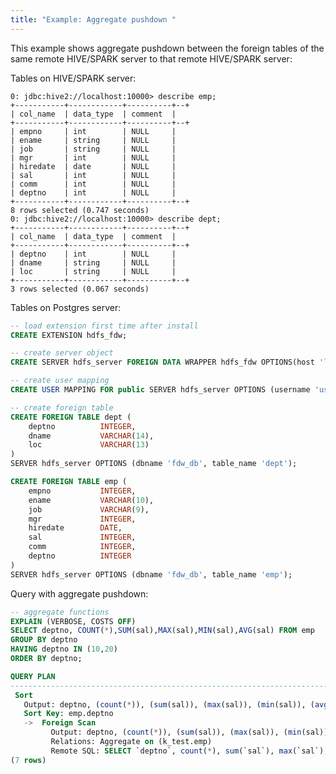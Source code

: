 ```yaml
---
title: "Example: Aggregate pushdown "
---
```


This example shows aggregate pushdown between the foreign tables of the same remote HIVE/SPARK server to that remote HIVE/SPARK server:

Tables on HIVE/SPARK server:

```text
0: jdbc:hive2://localhost:10000> describe emp;
+-----------+------------+----------+--+
| col_name  | data_type  | comment  |
+-----------+------------+----------+--+
| empno     | int        | NULL     |
| ename     | string     | NULL     |
| job       | string     | NULL     |
| mgr       | int        | NULL     |
| hiredate  | date       | NULL     |
| sal       | int        | NULL     |
| comm      | int        | NULL     |
| deptno    | int        | NULL     |
+-----------+------------+----------+--+
8 rows selected (0.747 seconds)
0: jdbc:hive2://localhost:10000> describe dept;
+-----------+------------+----------+--+
| col_name  | data_type  | comment  |
+-----------+------------+----------+--+
| deptno    | int        | NULL     |
| dname     | string     | NULL     |
| loc       | string     | NULL     |
+-----------+------------+----------+--+
3 rows selected (0.067 seconds)

```

Tables on Postgres server:

```sql
-- load extension first time after install
CREATE EXTENSION hdfs_fdw;

-- create server object
CREATE SERVER hdfs_server FOREIGN DATA WRAPPER hdfs_fdw OPTIONS(host 'localhost', port '10000', client_type 'spark', auth_type 'LDAP');

-- create user mapping
CREATE USER MAPPING FOR public SERVER hdfs_server OPTIONS (username 'user1', password 'pwd123');

-- create foreign table
CREATE FOREIGN TABLE dept (
    deptno          INTEGER,
    dname           VARCHAR(14),
    loc             VARCHAR(13)
)
SERVER hdfs_server OPTIONS (dbname 'fdw_db', table_name 'dept');

CREATE FOREIGN TABLE emp (
    empno           INTEGER,
    ename           VARCHAR(10),
    job             VARCHAR(9),
    mgr             INTEGER,
    hiredate        DATE,
    sal             INTEGER,
    comm            INTEGER,
    deptno          INTEGER
)
SERVER hdfs_server OPTIONS (dbname 'fdw_db', table_name 'emp');
```

Query with aggregate pushdown:

```sql
-- aggregate functions
EXPLAIN (VERBOSE, COSTS OFF)
SELECT deptno, COUNT(*),SUM(sal),MAX(sal),MIN(sal),AVG(sal) FROM emp
GROUP BY deptno
HAVING deptno IN (10,20)
ORDER BY deptno;

QUERY PLAN                                                                         
------------------------------------------------------------------------------------------------------------------------------------------------------------------
 Sort
   Output: deptno, (count(*)), (sum(sal)), (max(sal)), (min(sal)), (avg(sal))
   Sort Key: emp.deptno
   ->  Foreign Scan
         Output: deptno, (count(*)), (sum(sal)), (max(sal)), (min(sal)), (avg(sal))
         Relations: Aggregate on (k_test.emp)
         Remote SQL: SELECT `deptno`, count(*), sum(`sal`), max(`sal`), min(`sal`), avg(`sal`) FROM `k_test`.`emp` WHERE (`deptno`  IN (10,20)) GROUP BY `deptno`
(7 rows)
```
